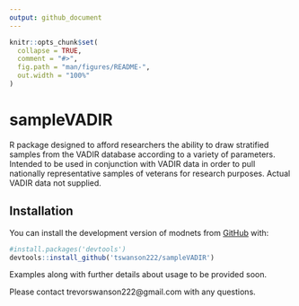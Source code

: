 ```yaml
---
output: github_document
---
```


<!-- README.md is generated from README.Rmd. Please edit that file -->

```r
knitr::opts_chunk$set(
  collapse = TRUE,
  comment = "#>",
  fig.path = "man/figures/README-",
  out.width = "100%"
)
```

# sampleVADIR

<!-- badges: start -->
<!-- badges: end -->

R package designed to afford researchers the ability to draw stratified samples from the VADIR database according to a variety of parameters. Intended to be used in conjunction with VADIR data in order to pull nationally representative samples of veterans for research purposes. Actual VADIR data not supplied.

## Installation

<!-- You can install the released version of sampleVADIR from [CRAN](https://CRAN.R-project.org) with: -->
You can install the development version of modnets from [GitHub](https://github.com/tswanson222/sampleVADIR) with:
```r
#install.packages('devtools')
devtools::install_github('tswanson222/sampleVADIR')
```

Examples along with further details about usage to be provided soon.

Please contact trevorswanson222@gmail.com with any questions.
